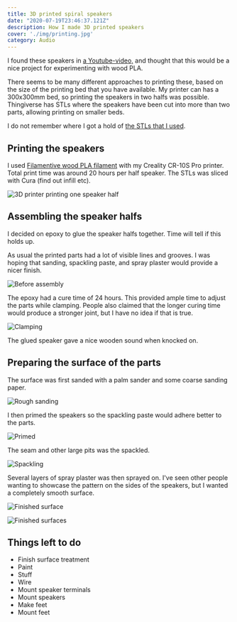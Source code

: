 ```yaml
---
title: 3D printed spiral speakers
date: "2020-07-19T23:46:37.121Z"
description: How I made 3D printed speakers
cover: './img/printing.jpg'
category: Audio
---
```


I found these speakers in [a Youtube-video,](https://www.youtube.com/watch?v=h-RSm97lkOU) and thought that this would be a nice project for experimenting with wood PLA.

There seems to be many different approaches to printing these, based on the size of the printing bed that you have available.
My printer can has a 300x300mm bed, so printing the speakers in two halfs was possible.
Thingiverse has STLs where the speakers have been cut into more than two parts, allowing printing on smaller beds.

I do not remember where I got a hold of [the STLs that I used](./files/akemake_spirula_4inch.zip).

## Printing the speakers

I used [Filamentive wood PLA filament](https://no.farnell.com/filamentive/10917/3d-printer-filament-wood-1-75mm/dp/2917113) with my Creality CR-10S Pro printer.
Total print time was around 20 hours per half speaker. The STLs was sliced with Cura (find out infill etc).

![3D printer printing one speaker half](./img/printing.jpg)

## Assembling the speaker halfs

I decided on epoxy to glue the speaker halfs together. Time will tell if this holds up.

As usual the printed parts had a lot of visible lines and grooves. I was hoping that sanding, spackling paste, and spray plaster would provide a nicer finish.

![Before assembly](./img/before-assembly.jpg)

The epoxy had a cure time of 24 hours. This provided ample time to adjust the parts while clamping.
People also claimed that the longer curing time would produce a stronger joint, but I have no idea if that is true.

![Clamping](./img/clamping.jpg)

The glued speaker gave a nice wooden sound when knocked on.

## Preparing the surface of the parts

The surface was first sanded with a palm sander and some coarse sanding paper.

![Rough sanding](./img/rough-sanding.jpg)

I then primed the speakers so the spackling paste would adhere better to the parts.

![Primed](./img/primed.jpg)

The seam and other large pits was the spackled.

![Spackling](./img/spackling.jpg)

Several layers of spray plaster was then sprayed on.
I've seen other people wanting to showcase the pattern on the sides of the speakers, but I wanted a completely smooth surface.

![Finished surface](./img/finished-surface.jpg)

![Finished surfaces](./img/finished-surfaces.jpg)

## Things left to do

- Finish surface treatment
- Paint
- Stuff
- Wire
- Mount speaker terminals
- Mount speakers
- Make feet
- Mount feet
